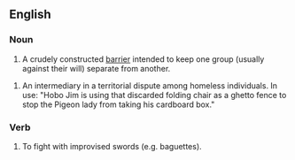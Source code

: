 ==English==

===Noun===
{{en-noun|sg=[[ghetto]] [[fence]]}}

# A crudely constructed [[barrier]] intended to keep one group (usually against their will) separate from another.

# An intermediary in a territorial dispute among homeless individuals.  In use: "Hobo Jim is using that discarded folding chair as a ghetto fence to stop the Pigeon lady from taking his cardboard box."

===Verb===
{{en-verb|sg=[[ghetto]] [[fence]]}}

# To fight with improvised swords (e.g. baguettes).